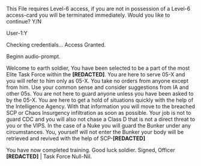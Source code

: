 This File requires Level-6 access, if you are not in possession of a Level-6 access-card you will be terminated immediately.
Would you like to continue?
Y/N

User-1:Y

Checking credentials...
Access Granted.

Beginn audio-prompt.

Welcome to earth soldier, You have been selected to be a part of the most Elite Task Force within the **[REDACTED]**. You are here to serve 05-X and you will refer to him only as 05-X. You take no orders from anyone except from him. Use your common sense and consider suggestions from IA and other 05s. You are not here to guard anyone unless you have been asked to by the 05-X. You are here to get a hold of situations quickly with the help of the Intelligence Agency. With that information you will move to the breached SCP or Chaos Insurgency infiltration as soon as possible. Your job is not to guard CDC and you will also not chase a Class D that is not a direct threat to you or the VIPS. In the case of a Nuke you will guard the Bunker under any circumstances. You, yourself will not enter the Bunker your body will be retrieved and revived with the help of SCP-**[REDACTED]** 

You have now completed training.
Good luck soldier.
Signed, Officer **[REDACTED]** | Task Force Null-Nil.
